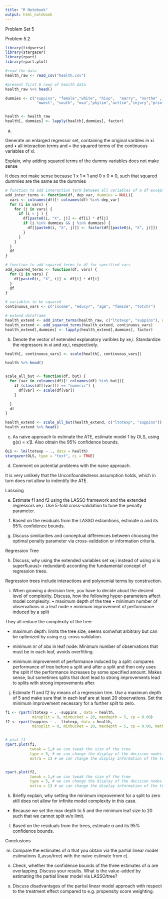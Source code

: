 ```yaml
---
title: "R Notebook"
output: html_notebook
---
```


Problem Set 5 

Problem 5.2

```r
library(tidyverse)
library(stargazer)
library(rpart)
library(rpart.plot)

#read the data
health_raw <- read_csv("health.csv")

#present first 6 rows of health data
health_raw %>% head()

dummies <- c("suppins", "female","white", "hisp",  "marry", "northe" , 
              "mwest", "south", "msa","phylim","actlim","injury","priolist", "hvgg")


health <- health_raw
health[, dummies] <- lapply(health[,dummies], factor)
```

a)

Generate an enlarged regressor set, containing the original varibles in xi and
• all interaction terms and
• the squared terms of the continuous variables of xi. 


Explain, why adding squared terms of the dummy variables does not make sense

It does not make sense because 1 x 1 = 1 and 0 x 0 = 0, such that squared dummies are the same as the dummies 

```r
# function to add interaction term between all variables of a df except the dep_var
add_inter_terms <- function(df, dep_var, dummies = NULL){
  vars <- colnames(df)[! colnames(df) %in% dep_var]
  for (i in vars) {
    for (j in vars) {
      if (i < j ) {
        df[paste0(i, "X", j)] <- df[i] * df[j]
        if (i %in% dummies && j %in% dummies) {
          df[[paste0(i, "X", j)]] <- factor(df[[paste0(i, "X", j)]])
        } 
      }
    }  
  }
  df
}

# function to add squared terms to df for specified vars
add_squared_terms <- function(df, vars) {
  for (i in vars) {
    df[paste0(i, "X", i)] <- df[i] * df[i]
  }
  df
}

# variables to be squared
continuous_vars <- c("income", "educyr", "age", "famsze", "totchr")

# extend dataframe
health_extend <- add_inter_terms(health_raw, c("ltotexp", "suppins"), dummies = dummies)
health_extend <- add_squared_terms(health_extend, continuous_vars)
health_extend[,dummies] <- lapply(health_extend[,dummies], factor)
```


b) Denote the vector of extended explanatory varibles by xe,i. Standardize the regressors in xi
and xe,i, respectively.

```r
health[, continuous_vars] <- scale(health[, continuous_vars]) 

health %>% head()


scale_all_but <- function(df, but) {
  for (var in colnames(df)[! colnames(df) %in% but]){
    if (class(df[[var]]) == "numeric") {
      df[var] <- scale(df[var])
    }

  }
  df
}

health_extend <- scale_all_but(health_extend, c("ltotexp", "suppins"))
health_extend %>% head()
```

c) As naive approach to estimate the ATE, estimate model 1 by OLS, using g(x) = x′β. Also
obtain the 95% confidence bounds.

```r
OLS <- lm(ltotexp ~ ., data = health)
stargazer(OLS, type = "text", ci = TRUE)
```

d) Comment on potential problems with the naive approach.

It is very unlikely that the Unconfoundedness assumption holds, which in turn does not allow to indentify the ATE. 


Lassoing

e) Estimate f1 and f2 using the LASSO framework and the extended regressors xe,i. Use 5-fold
cross-validation to tune the penalty parameter.

f) Based on the residuals from the LASSO estiamtions, estimate α and its 95% confidence
bounds.

g) Discuss similiarities and conceptual differences between choosing the optimal penalty parameter
via cross-validation or information criteria.


Regression Tree

h) Discuss, why using the extended variables set xe,i instead of using xi is superfluous(= redundant) according
the fundamental concept of regression trees.

Regression trees include interactions and polynomial terms by construction.


i) When growing a decision tree, you have to decide about the desired level of complexity.
Discuss, how the following hyper-parameters affect model complexity:
• maximum depth of the tree
• minimum number of observations in a leaf node
• minimum improvement of performance induced by a split

They all reduce the complexity of the tree:

* maximum depth: limits the tree size, seems somwhat arbitrary but can be optimized by using e.g. cross validation. 

* minimum nr of obs in leaf node: Minimum number of observations that must be in each leaf, avoids overfitting.

* minimum improvement of performance induced by a split: compares performance of tree before a split and after a split and then only uses the split if the performance increases by some specified amount. Makes sense, but sometimes splits that dont lead to strong improvements lead to splits with strong improvements after.

j) Estimate f1 and f2 by means of a regression tree. Use a maximum depth of 5 and make sure
that in each leaf are at least 20 observations. Set the minimum improvement necessary for a
further split to zero.

```r
f1 <- rpart(ltotexp ~ . -suppins , data = health,
            minsplit = 0, minbucket = 20, maxdepth = 5, cp = 0.00)
f2 <- rpart(suppins ~ . -ltotexp, data = health,
            minsplit = 0, minbucket = 20, maxdepth = 5, cp = 0.00, method = "class")


# plot f1
rpart.plot(f1,
           tweak = 1,# we can tweak the size of the tree
           type = 5, # we can change the display of the decision nodes
           extra = 1) # we can change the display information of the terminal nodes


rpart.plot(f2,
           tweak = 1,# we can tweak the size of the tree
           type = 5, # we can change the display of the decision nodes
           extra = 1) # we can change the display information of the terminal nodes

```


k) Briefly explain, why setting the minimum improvement for a split to zero still does not allow
for infinite model complexity in this case.

* Because we set the max depth to 5 and the minimum leaf size to 20 such that we cannot split w/o limit.

l) Based on the residuals from the trees, estimate α and its 95% confidence bounds.


Conclusions

m) Compare the estimates of α that you obtain via the partial linear model estimations (Lasso/tree)
with the naive estimate from c).

n) Check, whether the confidence bounds of the three estimates of α are overlapping. Discuss
your results. What is the value-added by estimating the partial linear model via LASSO/tree?

o) Discuss disadvantages of the partial linear model approach with respect to the treatment
effect compared to e.g. propensity score weighting.
